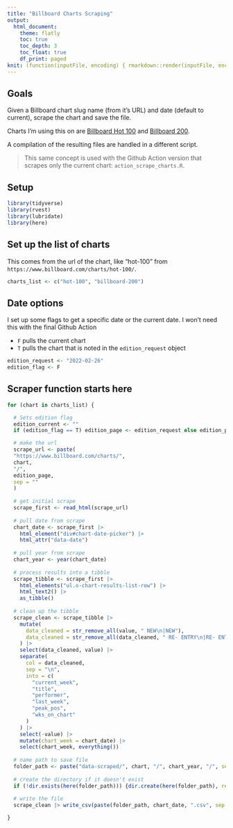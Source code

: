```yaml
---
title: "Billboard Charts Scraping"
output:
  html_document:
    theme: flatly
    toc: true
    toc_depth: 3
    toc_float: true
    df_print: paged
knit: (function(inputFile, encoding) { rmarkdown::render(inputFile, encoding = encoding, output_dir = "docs") })
---
```


## Goals

Given a Billboard chart slug name (from it's URL) and date (default to current), scrape the chart and save the file.

Charts I'm using this on are [Billboard Hot 100](https://www.billboard.com/charts/hot-100/) and [Billboard 200](https://www.billboard.com/charts/billboard-200/).

A compilation of the resulting files are handled in a different script.

> This same concept is used with the Github Action version that scrapes only the current chart: `action_scrape_charts.R`.

## Setup

```r
library(tidyverse)
library(rvest)
library(lubridate)
library(here)
```


## Set up the list of charts

This comes from the url of the chart, like "hot-100" from `https://www.billboard.com/charts/hot-100/`.

```r
charts_list <- c("hot-100", "billboard-200")
```

## Date options

I set up some flags to get a specific date or the current date. I won't need this with the final Github Action

- `F` pulls the current chart
- `T` pulls the chart that is noted in the `edition_request` object

```r
edition_request <- "2022-02-26"
edition_flag <- F
```

## Scraper function starts here

```r
for (chart in charts_list) {

  # Sets edition flag
  edition_current <- ""
  if (edition_flag == T) edition_page <- edition_request else edition_page <- edition_current

  # make the url
  scrape_url <- paste(
  "https://www.billboard.com/charts/",
  chart,
  "/",
  edition_page,
  sep = ""
  )
  
  # get initial scrape
  scrape_first <- read_html(scrape_url)
  
  # pull date from scrape
  chart_date <- scrape_first |> 
    html_element("div#chart-date-picker") |> 
    html_attr("data-date")
  
  # pull year from scrape
  chart_year <- year(chart_date)
  
  # process results into a tibble
  scrape_tibble <- scrape_first |> 
    html_elements("ul.o-chart-results-list-row") |> 
    html_text2() |> 
    as_tibble()
  
  # clean up the tibble
  scrape_clean <- scrape_tibble |> 
    mutate(
      data_cleaned = str_remove_all(value, " NEW\n|NEW"),
      data_cleaned = str_remove_all(data_cleaned, " RE- ENTRY\n|RE- ENTRY")
    ) |> 
    select(data_cleaned, value) |> 
    separate(
      col = data_cleaned,
      sep = "\n",
      into = c(
        "current_week",
        "title",
        "performer",
        "last_week",
        "peak_pos",
        "wks_on_chart"
      )
    ) |> 
    select(-value) |> 
    mutate(chart_week = chart_date) |> 
    select(chart_week, everything())
  
  # name path to save file
  folder_path <- paste("data-scraped/", chart, "/", chart_year, "/", sep = "")
  
  # create the directory if it doesn't exist
  if (!dir.exists(here(folder_path))) {dir.create(here(folder_path), recursive = TRUE)}
  
  # write the file
  scrape_clean |> write_csv(paste(folder_path, chart_date, ".csv", sep = ""))

}
```



